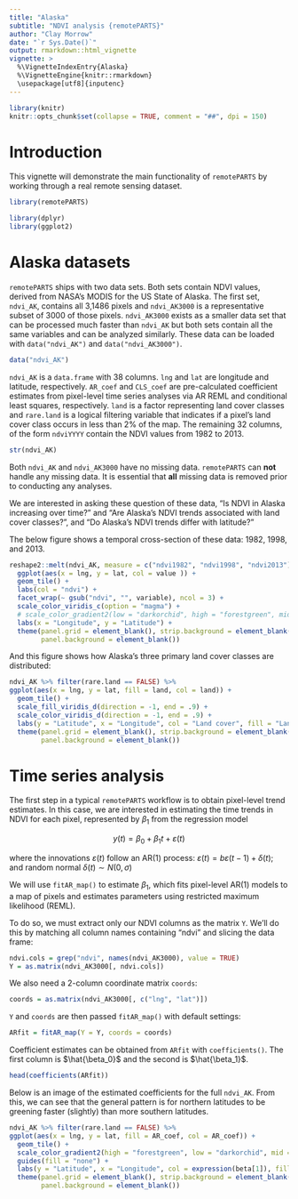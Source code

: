 ```yaml
---
title: "Alaska"
subtitle: "NDVI analysis {remotePARTS}"
author: "Clay Morrow"
date: "`r Sys.Date()`"
output: rmarkdown::html_vignette
vignette: >
  %\VignetteIndexEntry{Alaska}
  %\VignetteEngine{knitr::rmarkdown}
  \usepackage[utf8]{inputenc}
---
```


```r
library(knitr)
knitr::opts_chunk$set(collapse = TRUE, comment = "##", dpi = 150)
```


# Introduction 

This vignette will demonstrate the main functionality of `remotePARTS` by working
through a real remote sensing dataset. 

```r
library(remotePARTS)
```

```r
library(dplyr)
library(ggplot2)
```

# Alaska datasets

`remotePARTS` ships with two data sets. Both sets contain NDVI values, derived 
from NASA's MODIS for the US State of Alaska. The first set, `ndvi_AK`, contains 
all 3,1486 pixels and `ndvi_AK3000` is a representative subset of 3000 of those
pixels. `ndvi_AK3000` exists as a smaller data set that can be processed much 
faster than `ndvi_AK` but both sets contain all the same variables and can be 
analyzed similarly. These data can be loaded with `data("ndvi_AK")` and 
`data("ndvi_AK3000")`.

```r
data("ndvi_AK")
```

`ndvi_AK` is a `data.frame` with 38 columns. `lng` and `lat` are longitude and
latitude, respectively. `AR_coef` and `CLS_coef` are pre-calculated coefficient
estimates from pixel-level time series analyses via AR REML and conditional least
squares, respectively. `land` is a factor representing land cover classes and 
`rare.land` is a logical filtering variable that indicates if a pixel's land cover
class occurs in less than 2% of the map. The remaining 32 columns, of the form 
`ndviYYYY` contain the NDVI values from 1982 to 2013.

```r
str(ndvi_AK)
```

Both `ndvi_AK` and `ndvi_AK3000` have no missing data. `remotePARTS` can **not**
handle any missing data. It is essential that **all** missing data is removed 
prior to conducting any analyses. 

We are interested in asking these question of these data, "Is NDVI in Alaska 
increasing over time?" and "Are Alaska's NDVI trends associated with land cover
classes?", and "Do Alaska's NDVI trends differ with latitude?"

The below figure shows a temporal cross-section of these data: 1982, 1998, and 2013. 

```r
reshape2::melt(ndvi_AK, measure = c("ndvi1982", "ndvi1998", "ndvi2013")) %>% 
  ggplot(aes(x = lng, y = lat, col = value )) + 
  geom_tile() +
  labs(col = "ndvi") +
  facet_wrap(~ gsub("ndvi", "", variable), ncol = 3) +
  scale_color_viridis_c(option = "magma") +
  # scale_color_gradient2(low = "darkorchid", high = "forestgreen", mid = "grey", midpoint = 10) + 
  labs(x = "Longitude", y = "Latitude") +
  theme(panel.grid = element_blank(), strip.background = element_blank(),
        panel.background = element_blank()) 
```

And this figure shows how Alaska's three primary land cover classes are distributed:

```r
ndvi_AK %>% filter(rare.land == FALSE) %>% 
ggplot(aes(x = lng, y = lat, fill = land, col = land)) + 
  geom_tile() + 
  scale_fill_viridis_d(direction = -1, end = .9) + 
  scale_color_viridis_d(direction = -1, end = .9) +
  labs(y = "Latitude", x = "Longitude", col = "Land cover", fill = "Land cover") +
  theme(panel.grid = element_blank(), strip.background = element_blank(),
        panel.background = element_blank()) 
```

# Time series analysis

The first step in a typical `remotePARTS` workflow is to obtain pixel-level trend
estimates. In this case, we are interested in estimating the time trends in NDVI
for each pixel, represented by $\beta_1$ from the regression model

$$ y(t) = \beta_0 + \beta_1 t + \varepsilon(t)$$

where the innovations $\varepsilon(t)$ follow an AR(1) process: 
$\varepsilon(t) = b\varepsilon(t - 1) + \delta(t)$; and random normal 
$\delta(t) \sim N(0 , \sigma)$

We will use `fitAR_map()` to estimate $\beta_1$, which fits pixel-level AR(1) 
models to a map of pixels and estimates parameters using restricted maximum 
likelihood (REML). 

To do so, we must extract only our NDVI columns as the matrix `Y`. We'll do this
by matching all column names containing "ndvi" and slicing the data frame:

```r
ndvi.cols = grep("ndvi", names(ndvi_AK3000), value = TRUE)
Y = as.matrix(ndvi_AK3000[, ndvi.cols])
```

We also need a 2-column coordinate matrix `coords`:

```r
coords = as.matrix(ndvi_AK3000[, c("lng", "lat")])
```

`Y` and `coords` are then passed `fitAR_map()` with default settings:

```r
ARfit = fitAR_map(Y = Y, coords = coords)
```

Coefficient estimates can be obtained from `ARfit` with `coefficients()`. The 
first column is $\hat{\beta_0}$ and the second is $\hat{\beta_1}$.

```r
head(coefficients(ARfit))
```

Below is an image of the estimated coefficients for the full `ndvi_AK`. From this,
we can see that the general pattern is for northern latitudes to be greening 
faster (slightly) than more southern latitudes.

```r
ndvi_AK %>% filter(rare.land == FALSE) %>% 
ggplot(aes(x = lng, y = lat, fill = AR_coef, col = AR_coef)) + 
  geom_tile() + 
  scale_color_gradient2(high = "forestgreen", low = "darkorchid", mid = "grey90", midpoint = 0) +
  guides(fill = "none") + 
  labs(y = "Latitude", x = "Longitude", col = expression(beta[1]), fill = expression(beta[1])) +
  theme(panel.grid = element_blank(), strip.background = element_blank(),
        panel.background = element_blank()) 
```

